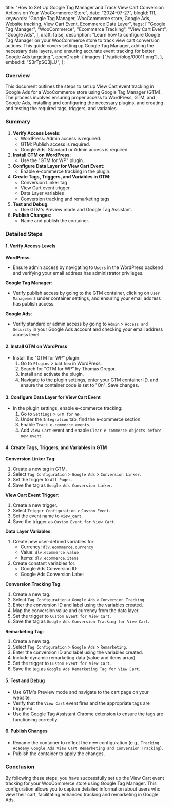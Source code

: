   title:
    "How to Set Up Google Tag Manager and Track View Cart Conversion Actions on Your WooCommerce Store",
  date: "2024-07-27",
  blogId: 111,
  keywords:
    "Google Tag Manager, WooCommerce store, Google Ads, Website tracking, View Cart Event, Ecommerce Data Layer",
  tags: [
    "Google Tag Manager",
    "WooCommerce",
    "Ecommerce Tracking",
    "View Cart Event",
    "Google Ads",
  ],
  draft: false,
  description:
    "Learn how to configure Google Tag Manager on your WooCommerce store to track view cart conversion actions. This guide covers setting up Google Tag Manager, adding the necessary data layers, and ensuring accurate event tracking for better Google Ads targeting.",
  openGraph: {
    images: ["/static/blog/00011.png"],
  },
  embedId: "S3rTpSQ3jLU",
};

<BlogHeader metadata={metadata} />

### Overview

This document outlines the steps to set up View Cart event tracking in Google Ads for a WooCommerce store using Google Tag Manager (GTM). The process involves ensuring proper access to WordPress, GTM, and Google Ads, installing and configuring the necessary plugins, and creating and testing the required tags, triggers, and variables.

### Summary

1. **Verify Access Levels**:
   - WordPress: Admin access is required.
   - GTM: Publish access is required.
   - Google Ads: Standard or Admin access is required.
2. **Install GTM on WordPress**:
   - Use the "GTM for WP" plugin.
3. **Configure Data Layer for View Cart Event**:
   - Enable e-commerce tracking in the plugin.
4. **Create Tags, Triggers, and Variables in GTM**:
   - Conversion Linker tag
   - View Cart event trigger
   - Data Layer variables
   - Conversion tracking and remarketing tags
5. **Test and Debug**:
   - Use GTM's Preview mode and Google Tag Assistant.
6. **Publish Changes**:
   - Name and publish the container.

### Detailed Steps

#### 1. Verify Access Levels

**WordPress**:

- Ensure admin access by navigating to `Users` in the WordPress backend and verifying your email address has administrator privileges.

**Google Tag Manager**:

- Verify publish access by going to the GTM container, clicking on `User Management` under container settings, and ensuring your email address has publish access.

**Google Ads**:

- Verify standard or admin access by going to `Admin` > `Access and Security` in your Google Ads account and checking your email address access level.

#### 2. Install GTM on WordPress

- Install the "GTM for WP" plugin:
  1. Go to `Plugins` > `Add New` in WordPress.
  2. Search for "GTM for WP" by Thomas Gregor.
  3. Install and activate the plugin.
  4. Navigate to the plugin settings, enter your GTM container ID, and ensure the container code is set to "On". Save changes.

#### 3. Configure Data Layer for View Cart Event

- In the plugin settings, enable e-commerce tracking:
  1. Go to `Settings` > `GTM for WP`.
  2. Under the `Integration` tab, find the e-commerce section.
  3. Enable `Track e-commerce events`.
  4. Add `View Cart` event and enable `Clear e-commerce objects before new event`.

#### 4. Create Tags, Triggers, and Variables in GTM

**Conversion Linker Tag**:

1. Create a new tag in GTM.
2. Select `Tag Configuration` > `Google Ads` > `Conversion Linker`.
3. Set the trigger to `All Pages`.
4. Save the tag as `Google Ads Conversion Linker`.

**View Cart Event Trigger**:

1. Create a new trigger.
2. Select `Trigger Configuration` > `Custom Event`.
3. Set the event name to `view_cart`.
4. Save the trigger as `Custom Event for View Cart`.

**Data Layer Variables**:

1. Create new user-defined variables for:
   - Currency: `dlv.ecommerce.currency`
   - Value: `dlv.ecommerce.value`
   - Items: `dlv.ecommerce.items`
2. Create constant variables for:
   - Google Ads Conversion ID
   - Google Ads Conversion Label

**Conversion Tracking Tag**:

1. Create a new tag.
2. Select `Tag Configuration` > `Google Ads` > `Conversion Tracking`.
3. Enter the conversion ID and label using the variables created.
4. Map the conversion value and currency from the data layer.
5. Set the trigger to `Custom Event for View Cart`.
6. Save the tag as `Google Ads Conversion Tracking for View Cart`.

**Remarketing Tag**:

1. Create a new tag.
2. Select `Tag Configuration` > `Google Ads` > `Remarketing`.
3. Enter the conversion ID and label using the variables created.
4. Include dynamic remarketing data (value and items array).
5. Set the trigger to `Custom Event for View Cart`.
6. Save the tag as `Google Ads Remarketing Tag for View Cart`.

#### 5. Test and Debug

- Use GTM's Preview mode and navigate to the cart page on your website.
- Verify that the `View Cart` event fires and the appropriate tags are triggered.
- Use the Google Tag Assistant Chrome extension to ensure the tags are functioning correctly.

#### 6. Publish Changes

- Rename the container to reflect the new configuration (e.g., `Tracking Academy Google Ads View Cart Remarketing and Conversion Tracking`).
- Publish the container to apply the changes.

### Conclusion

By following these steps, you have successfully set up the View Cart event tracking for your WooCommerce store using Google Tag Manager. This configuration allows you to capture detailed information about users who view their cart, facilitating enhanced tracking and remarketing in Google Ads.
